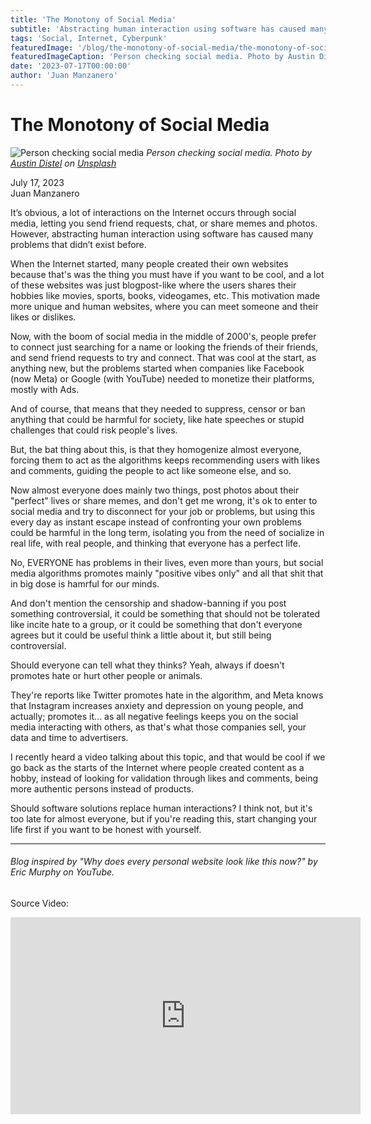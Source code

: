 ```yaml
---
title: 'The Monotony of Social Media'
subtitle: 'Abstracting human interaction using software has caused many problems that didn’t exist before.'
tags: 'Social, Internet, Cyberpunk'
featuredImage: '/blog/the-monotony-of-social-media/the-monotony-of-social-media-banner.jpg'
featuredImageCaption: 'Person checking social media. Photo by Austin Distel on Unsplash'
date: '2023-07-17T00:00:00'
author: 'Juan Manzanero'
---
```



# The Monotony of Social Media

![Person checking social media](/blog/the-monotony-of-social-media/the-monotony-of-social-media-banner.jpg)
_Person checking social media. Photo by [Austin Distel](https://unsplash.com/@fantasyflip?utm_source=unsplash&utm_medium=referral&utm_content=creditCopyText) on [Unsplash](https://unsplash.com/photos/iIJrUoeRoCQ?utm_source=unsplash&utm_medium=referral&utm_content=creditCopyText)_

<div className='flex flex-col gap-2'>
  <div className='flex items-end gap-2'>
    <DateIcon size='1.5rem' />
    <span>July 17, 2023</span>
  </div>

  <div className='flex items-end gap-2'>
    <PersonIcon size='1.5rem' />
    <span>Juan Manzanero</span>
  </div>
</div>

It’s obvious, a lot of interactions on the Internet occurs through social media, letting you send friend requests, chat, or share memes and photos. However, abstracting human interaction using software has caused many problems that didn’t exist before.

When the Internet started, many people created their own websites because that's was the thing you must have if you want to be cool, and a lot of these websites was just blogpost-like where the users shares their hobbies like movies, sports, books, videogames, etc. This motivation made more unique and human websites, where you can meet someone and their likes or dislikes.

Now, with the boom of social media in the middle of 2000's, people prefer to connect just searching for a name or looking the friends of their friends, and send friend requests to try and connect. That was cool at the start, as anything new, but the problems started when companies like Facebook (now Meta) or Google (with YouTube) needed to monetize their platforms, mostly with Ads.

And of course, that means that they needed to suppress, censor or ban anything that could be harmful for society, like hate speeches or stupid challenges that could risk people's lives.

But, the bat thing about this, is that they homogenize almost everyone, forcing them to act as the algorithms keeps recommending users with likes and comments, guiding the people to act like someone else, and so.

Now almost everyone does mainly two things, post photos about their "perfect" lives or share memes, and don't get me wrong, it's ok to enter to social media and try to disconnect for your job or problems, but using this every day as instant escape instead of confronting your own problems could be harmful in the long term, isolating you from the need of socialize in real life, with real people, and thinking that everyone has a perfect life.

No, EVERYONE has problems in their lives, even more than yours, but social media algorithms promotes mainly "positive vibes only" and all that shit that in big dose is hamrful for our minds.

And don't mention the censorship and shadow-banning if you post something controversial, it could be something that should not be tolerated like incite hate to a group, or it could be something that don't everyone agrees but it could be useful think a little about it, but still being controversial.

Should everyone can tell what they thinks? Yeah, always if doesn't promotes hate or hurt other people or animals.

They're reports like Twitter promotes hate in the algorithm, and Meta knows that Instagram increases anxiety and depression on young people, and actually; promotes it... as all negative feelings keeps you on the social media interacting with others, as that's what those companies sell, your data and time to advertisers.

I recently heard a video talking about this topic, and that would be cool if we go back as the starts of the Internet where people created content as a hobby, instead of looking for validation through likes and comments, being more authentic persons instead of products.

Should software solutions replace human interactions? I think not, but it's too late for almost everyone, but if you're reading this, start changing your life first if you want to be honest with yourself.

---

###### Blog inspired by "Why does every personal website look like this now?" by Eric Murphy on YouTube.

Source Video:

<iframe
  width='560'
  height='315'
  src='https://www.youtube-nocookie.com/embed/_x6SCSz7g5I'
  title='YouTube video player'
  frameborder='0'
  allow='accelerometer; autoplay; clipboard-write; encrypted-media; gyroscope; picture-in-picture; web-share'
  allowfullscreen
/>
